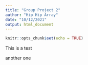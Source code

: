 ```yaml
---
title: "Group Project 2"
author: "Hip Hip Array"
date: "10/12/2021"
output: html_document
---
```


```r
knitr::opts_chunk$set(echo = TRUE)
```

This is a test

another one
